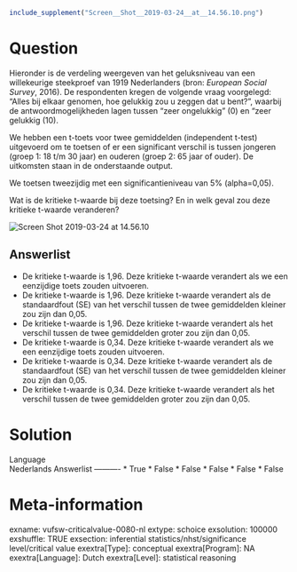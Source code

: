 ```r
include_supplement("Screen__Shot__2019-03-24__at__14.56.10.png")
```

Question
========
Hieronder is de verdeling weergeven van het geluksniveau van een
willekeurige steekproef van 1919 Nederlanders (bron: *European Social
Survey*, 2016). De respondenten kregen de volgende vraag voorgelegd:
“Alles bij elkaar genomen, hoe gelukkig zou u zeggen dat u bent?”,
waarbij de antwoordmogelijkheden lagen tussen “zeer ongelukkig” (0) en
“zeer gelukkig (10).  
  
We hebben een t-toets voor twee gemiddelden (independent t-test)
uitgevoerd om te toetsen of er een significant verschil is tussen
jongeren (groep 1: 18 t/m 30 jaar) en ouderen (groep 2: 65 jaar of
ouder). De uitkomsten staan in de onderstaande output.  
  
We toetsen tweezijdig met een significantieniveau van 5% (alpha=0,05).  
  
Wat is de kritieke t-waarde bij deze toetsing? En in welk geval zou deze
kritieke t-waarde veranderen?  
  
<img src="Screen__Shot__2019-03-24__at__14.56.10.png"
class="fr-fic fr-dii enlargeimage tvcss_2"
alt="Screen Shot 2019-03-24 at 14.56.10" />

Answerlist
----------
* De kritieke t-waarde is 1,96. Deze kritieke t-waarde verandert als we
  een eenzijdige toets zouden uitvoeren.
* De kritieke t-waarde is 1,96. Deze kritieke t-waarde verandert als de
  standaardfout (SE) van het verschil tussen de twee gemiddelden kleiner
  zou zijn dan 0,05.
* De kritieke t-waarde is 1,96. Deze kritieke t-waarde verandert als het
  verschil tussen de twee gemiddelden groter zou zijn dan 0,05.
* De kritieke t-waarde is 0,34. Deze kritieke t-waarde verandert als we
  een eenzijdige toets zouden uitvoeren.
* De kritieke t-waarde is 0,34. Deze kritieke t-waarde verandert als de
  standaardfout (SE) van het verschil tussen de twee gemiddelden kleiner
  zou zijn dan 0,05.
* De kritieke t-waarde is 0,34. Deze kritieke t-waarde verandert als het
  verschil tussen de twee gemiddelden groter zou zijn dan 0,05.

Solution
========











Language  
Nederlands
Answerlist
----------
* True
* False
* False
* False
* False
* False

Meta-information
================
exname: vufsw-criticalvalue-0080-nl
extype: schoice
exsolution: 100000
exshuffle: TRUE
exsection: inferential statistics/nhst/significance level/critical value
exextra[Type]: conceptual
exextra[Program]: NA
exextra[Language]: Dutch
exextra[Level]: statistical reasoning

